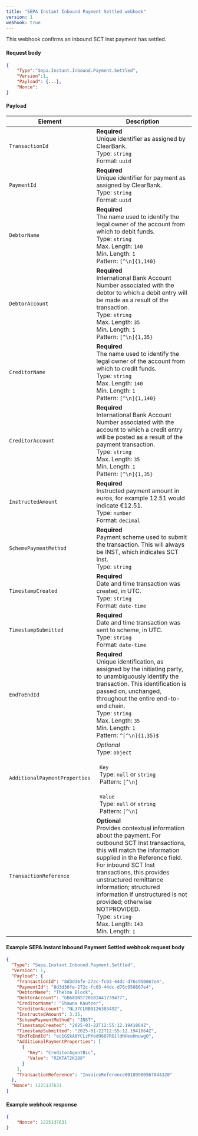 ```yaml
---
title: "SEPA Instant Inbound Payment Settled webhook"
version: 1
webhook: true
---
```


This webhook confirms an inbound SCT Inst payment has settled.

#### Request body

```json
{
    "Type":"Sepa.Instant.Inbound.Payment.Settled",
    "Version":1,
    "Payload": {...},
    "Nonce":
}
```

#### Payload

| Element                       | Description                                                                                                                                                                                                                                                                                               |
| ----------------------------- | --------------------------------------------------------------------------------------------------------------------------------------------------------------------------------------------------------------------------------------------------------------------------------------------------------- |
| `TransactionId`               | **Required**<br />Unique identifier as assigned by ClearBank.<br/>Type: `string`<br/>Format: `uuid`                                                                                                                                                                                                       |
| `PaymentId`                   | **Required**<br />Unique identifier for payment as assigned by ClearBank.<br/>Type: `string` <br/>Format: `uuid`                                                                                                                                                                                          |
| `DebtorName`                  | **Required**<br />The name used to identify the legal owner of the account from which to debit funds.<br/>Type: `string`<br/>Max. Length: `140`<br/>Min. Length: `1`<br/>Pattern: `[^\n]{1,140}`                                                                                                          |
| `DebtorAccount`               | **Required**<br />International Bank Account Number associated with the debtor to which a debit entry will be made as a result of the transaction.<br/>Type: `string`<br/>Max. Length: `35`<br/>Min. Length: `1`<br/>Pattern: `[^\n]{1,35}`                                                               |
| `CreditorName`                | **Required**<br />The name used to identify the legal owner of the account from which to credit funds.<br/>Type: `string`<br/>Max. Length: `140`<br/>Min. Length: `1`<br/>Pattern: `[^\n]{1,140}`                                                                                                         |
| `CreditorAccount`             | **Required**<br />International Bank Account Number associated with the account to which a credit entry will be posted as a result of the payment transaction.<br/>Type: `string`<br/>Max. Length: `35`<br/>Min. Length: `1`<br/>Pattern: `[^\n]{1,35}`                                                   |
| `InstructedAmount`            | **Required**<br />Instructed payment amount in euros, for example 12.51 would indicate €12.51.<br/>Type: `number`<br/>Format: `decimal`                                                                                                                                                                   |
| `SchemePaymentMethod`         | **Required**<br />Payment scheme used to submit the transaction. This will always be INST, which indicates SCT Inst.<br /> Type: `string`                                                                                                                                                          |
| `TimestampCreated`            | **Required**<br />Date and time transaction was created, in UTC.<br /> Type: `string`<br/>Format: `date-time`                                                                                                                                                                                             |
| `TimestampSubmitted`          | **Required**<br />Date and time transaction was sent to scheme, in UTC.<br /> Type: `string`<br/>Format: `date-time`                                                                                                                                                                                      |
| `EndToEndId`                  | **Required**<br />Unique identification, as assigned by the initiating party, to unambiguously identify the transaction. This identification is passed on, unchanged, throughout the entire end-to-end chain.<br/>Type: `string`<br/>Max. Length: `35`<br/>Min. Length: `1` <br/>Pattern: `^[^\n]{1,35}$` |
| `AdditionalPaymentProperties` | *Optional*<br />Type: `object`<br/><br/>&nbsp;&nbsp;`Key`<br/>&nbsp;&nbsp;Type: `null` or `string`<br/>&nbsp;&nbsp;Pattern: `[^\n]`<br/><br/>&nbsp;&nbsp;`Value`<br/>&nbsp;&nbsp;Type: `null` or `string`<br/>&nbsp;&nbsp;Pattern: `[^\n]`                                                                |
| `TransactionReference`   | **Optional**<br />Provides contextual information about the payment. For outbound SCT Inst transactions, this will match the information supplied in the Reference field. For inbound SCT Inst transactions, this provides unstructured remittance information; structured information if unstructured is not provided; otherwise NOTPROVIDED.<br/>Type: `string`<br/>Max. Length: `143`<br/>Min. Length: `1` |

#### Example SEPA Instant Inbound Payment Settled webhook request body

```json
{
  "Type": "Sepa.Instant.Inbound.Payment.Settled",
  "Version": 1,
  "Payload": {
    "TransactionId": "8d3d36fe-272c-fc03-44dc-d76c950867e4",
    "PaymentId": "8d3d36fe-272c-fc03-44dc-d76c950867e4",
    "DebtorName": "Thelma Block",
    "DebtorAccount": "GB68INST20182441739477",
    "CreditorName": "Shawna Kautzer",
    "CreditorAccount": "NL37CLRB0126383492",
    "InstructedAmount": 3.35,
    "SchemePaymentMethod": "INST",
    "TimestampCreated": "2025-01-22T12:55:12.1941864Z",
    "TimestampSubmitted": "2025-01-22T12:55:12.1941864Z",
    "EndToEndId": "ec1GSkA8YCLzPYod96O7ROildNHeeHnuwgO",
    "AdditionalPaymentProperties": [
      {
        "Key": "CreditorAgentBic",
        "Value": "RZKTAT2K288"
      }
    ],
    "TransactionReference": "InvoiceReference00189900567844320"
  },
  "Nonce": 1225137631
}
```

#### Example webhook response

```json
{
    "Nonce": 1225137631
}
```
